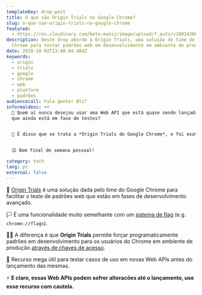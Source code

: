 ```yaml
---
templateKey: drop-post
title: O que são Origin Trials no Google Chrome?
slug: o-que-sao-origin-trials-no-google-chrome
featured:
  - https://res.cloudinary.com/beto-muniz/image/upload/f_auto/v1601436655/Titulo_Site_bdsx6f.jpg
description: Neste drop abordo a Origin Trials, uma solução do time do Google
  Chrome para testar padrões web em desenvolvimento em ambiente de produção.
date: 2020-10-02T13:00:04.484Z
keywords:
  - origin
  - trials
  - google
  - chrome
  - web
  - platform
  - padrões
audiencecall: Fala gente! Blz?
informaldesc: >+
  🧪 Quem aí nunca desejou usar uma Web API que está quase sendo lançada, mas
  que ainda está em fase de testes? 


  🤯 É disso que se trata a *Origin Trials do Google Chrome*, e foi exatamente esse o assunto que abordei no *Drop* de hoje. Espero que gostem 😋


  😉 Bom final de semana pessoal!

category: tech
lang: pt
external: false
---
```


<Drop>

🧪 [Origin Trials](https://github.com/GoogleChrome/OriginTrials/) é uma solução dada pelo time do Google Chrome para facilitar o teste de padrões web que estão em fases de desenvolvimento avançado.

🏳 É uma funcionalidade muito semelhante com um [sistema de flag](https://techterms.com/definition/flag) (e.g. `chrome://flags`). 

👨‍💻 A diferença é que **Origin Trials** permite forçar programaticamente padrões em desenvolvimento para os usuários do Chrome em ambiente de produção [através de chaves de acesso](https://developers.chrome.com/origintrials).

🧫 Recurso mega útil para testar casos de uso em novas Web APIs antes do lançamento das mesmas.

⚡️ **E claro,  essas Web APIs podem sofrer alteracões até o lançamento, use esse recurso com cautela.**

</Drop>